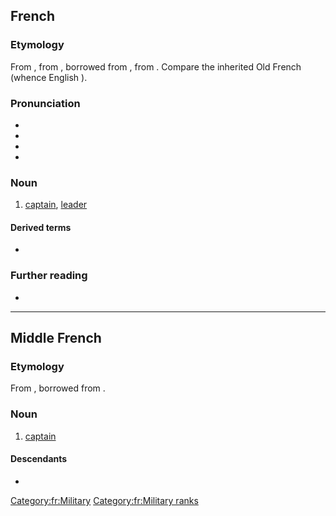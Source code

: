 ==French==

===Etymology===
From {{inh|fr|frm|capitaine}}, from {{inh|fr|fro|capitaine}}, borrowed from {{bor|fr|LL.|capitaneus}}, from {{der|fr|la|caput}}. Compare the inherited Old French {{m|fro|chevetaine}} (whence English {{m|en|chieftain}}).

===Pronunciation===
* {{fr-IPA}}
* {{audio|fr|Fr-capitaine.ogg|audio}}
* {{rhymes|fr|ɛn}}
* {{homophones|fr|capitaines}}

===Noun===
{{fr-noun|m}}

# [[captain]], [[leader]]

====Derived terms====
* {{l|fr|capitainerie}}

===Further reading===
* {{R:TLFi}}

[[Category:fr:Military]]
[[Category:fr:Military ranks]]

----

==Middle French==

===Etymology===
From {{inh|frm|fro|capitaine}}, borrowed from {{bor|frm|LL.|capitaneus}}.

===Noun===
{{frm-noun|m}}

# {{lb|frm|military}} [[captain]]

====Descendants====
* {{desc|fr|capitaine}}